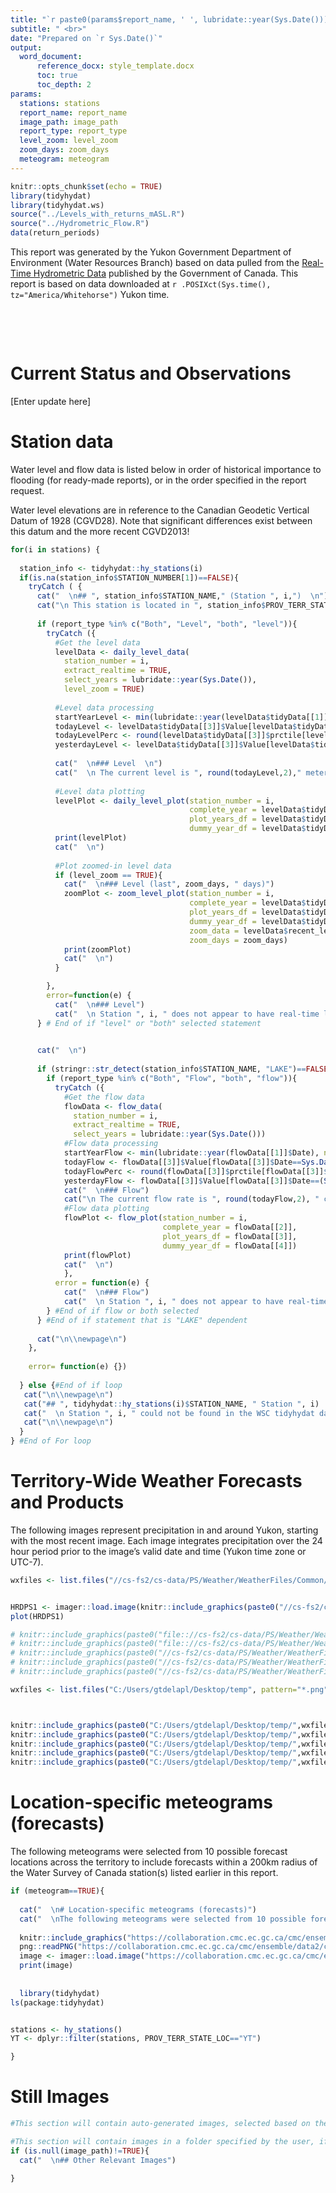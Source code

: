 ```yaml
---
title: "`r paste0(params$report_name, ' ', lubridate::year(Sys.Date()))`"
subtitle: " <br>"
date: "Prepared on `r Sys.Date()`"
output: 
  word_document:
      reference_docx: style_template.docx
      toc: true
      toc_depth: 2
params:
  stations: stations
  report_name: report_name
  image_path: image_path
  report_type: report_type
  level_zoom: level_zoom
  zoom_days: zoom_days
  meteogram: meteogram
---
```


```r
knitr::opts_chunk$set(echo = TRUE)
library(tidyhydat)
library(tidyhydat.ws)
source("../Levels_with_returns_mASL.R")
source("../Hydrometric_Flow.R")
data(return_periods)
```

\newpage

This report was generated by the Yukon Government Department of Environment (Water Resources Branch) based on data pulled from the [Real-Time Hydrometric Data](https://wateroffice.ec.gc.ca/mainmenu/real_time_data_index_e.html) published by the Government of Canada. This report is based on data downloaded at `r .POSIXct(Sys.time(), tz="America/Whitehorse")` Yukon time.

<br>

<br>

# Current Status and Observations

[Enter update here]

\newpage

# Station data

Water level and flow data is listed below in order of historical importance to flooding (for ready-made reports), or in the order specified in the report request.

Water level elevations are in reference to the Canadian Geodetic Vertical Datum of 1928 (CGVD28). Note that significant differences exist between this datum and the more recent CGVD2013!

\newpage

```r

for(i in stations) {
  
  station_info <- tidyhydat::hy_stations(i)
  if(is.na(station_info$STATION_NUMBER[1])==FALSE){
    tryCatch ( {
      cat("  \n## ", station_info$STATION_NAME," (Station ", i,")  \n")
      cat("\n This station is located in ", station_info$PROV_TERR_STATE_LOC, " at longitude ", round(station_info$LONGITUDE, 2), ", latitude ", round(station_info$LATITUDE,2), ".  \n")
      
      if (report_type %in% c("Both", "Level", "both", "level")){
        tryCatch ({
          #Get the level data
          levelData <- daily_level_data(
            station_number = i,
            extract_realtime = TRUE,
            select_years = lubridate::year(Sys.Date()),
            level_zoom = TRUE)
          
          #Level data processing
          startYearLevel <- min(lubridate::year(levelData$tidyData[[1]]$Date), na.rm = T)
          todayLevel <- levelData$tidyData[[3]]$Value[levelData$tidyData[[3]]$Date==Sys.Date()]
          todayLevelPerc <- round(levelData$tidyData[[3]]$prctile[levelData$tidyData[[3]]$Date==Sys.Date()],2)
          yesterdayLevel <- levelData$tidyData[[3]]$Value[levelData$tidyData[[3]]$Date==(Sys.Date()-1)]
          
          cat("  \n### Level  \n")
          cat("  \n The current level is ", round(todayLevel,2)," meters above sea level which corresponds to the ", todayLevelPerc, " percentile of historic levels for this station. Since yesterday, the level has ", ifelse(todayLevel<yesterdayLevel, "decreased", "increased"), " by ", round(abs(todayLevel-yesterdayLevel), 3)," meters.  \nLevel data collection began in ", startYearLevel, " and the historic data are ", spatstat.utils::percentage(sum(stats::complete.cases(levelData$tidyData[[1]]))/nrow(levelData$tidyData[[1]])), " complete.  \n")
          
          #Level data plotting
          levelPlot <- daily_level_plot(station_number = i,
                                        complete_year = levelData$tidyData[[2]],
                                        plot_years_df = levelData$tidyData[[3]],
                                        dummy_year_df = levelData$tidyData[[4]])
          print(levelPlot)
          cat("  \n")
          
          #Plot zoomed-in level data
          if (level_zoom == TRUE){
            cat("  \n### Level (last", zoom_days, " days)")
            zoomPlot <- zoom_level_plot(station_number = i,
                                        complete_year = levelData$tidyData[[2]],
                                        plot_years_df = levelData$tidyData[[3]],
                                        dummy_year_df = levelData$tidyData[[4]],
                                        zoom_data = levelData$recent_level,
                                        zoom_days = zoom_days)
            print(zoomPlot)
            cat("  \n")
          }

        },
        error=function(e) {
          cat("  \n### Level")
          cat("  \n Station ", i, " does not appear to have real-time level data right now.  \n")})
      } # End of if "level" or "both" selected statement

      
      cat("  \n")
      
      if (stringr::str_detect(station_info$STATION_NAME, "LAKE")==FALSE){ #Lakes don't have flow measurements!
        if (report_type %in% c("Both", "Flow", "both", "flow")){
          tryCatch ({
            #Get the flow data
            flowData <- flow_data(
              station_number = i,
              extract_realtime = TRUE,
              select_years = lubridate::year(Sys.Date()))
            #Flow data processing
            startYearFlow <- min(lubridate::year(flowData[[1]]$Date), na.rm = T)
            todayFlow <- flowData[[3]]$Value[flowData[[3]]$Date==Sys.Date()]
            todayFlowPerc <- round(flowData[[3]]$prctile[flowData[[3]]$Date==Sys.Date()],2)
            yesterdayFlow <- flowData[[3]]$Value[flowData[[3]]$Date==(Sys.Date()-1)]
            cat("  \n### Flow")
            cat("\n The current flow rate is ", round(todayFlow,2), " cubic meters per second which corresponds to the ", todayFlowPerc, " percentile of historic flow volume for this station. Since yesterday, the level has ", ifelse(todayFlow<yesterdayFlow, "decreased", "increased"), " by ", round(abs(todayFlow-yesterdayFlow), 3)," cubic meters per second.  \nFlow data collection began in ", startYearFlow, " and the historic data are ", spatstat.utils::percentage(sum(stats::complete.cases(flowData[[1]]))/nrow(flowData[[1]])), " complete.")
            #Flow data plotting
            flowPlot <- flow_plot(station_number = i,
                                  complete_year = flowData[[2]],
                                  plot_years_df = flowData[[3]],
                                  dummy_year_df = flowData[[4]])
            print(flowPlot)
            cat("  \n")
            },
          error = function(e) {
            cat("  \n### Flow")
            cat("  \n Station ", i, " does not appear to have real-time flow (discharge) data right now. \n")})
        } #End of if flow or both selected
      } #End of if statement that is "LAKE" dependent
      
      cat("\n\\newpage\n")
    }, 
    
    error= function(e) {})
    
  } else {#End of if loop
   cat("\n\\newpage\n") 
   cat("## ", tidyhydat::hy_stations(i)$STATION_NAME, " Station ", i)
   cat("  \n Station ", i, " could not be found in the WSC tidyhydat database.\n")
   cat("\n\\newpage\n")
  }
} #End of For loop
```

# Territory-Wide Weather Forecasts and Products

The following images represent precipitation in and around Yukon, starting with the most recent image. Each image integrates precipitation over the 24 hour period prior to the image's valid date and time (Yukon time zone or UTC-7).

```r

wxfiles <- list.files("//cs-fs2/cs-data/PS/Weather/WeatherFiles/Common/Grads_images/sumRDPA/hrdpa/24", pattern="*.png")


HRDPS1 <- imager::load.image(knitr::include_graphics(paste0("//cs-fs2/cs-data/PS/Weather/WeatherFiles/Common/Grads_images/sumRDPA/hrdpa/24/",wxfiles[length(wxfiles)])))
plot(HRDPS1)

# knitr::include_graphics(paste0("file:://cs-fs2/cs-data/PS/Weather/WeatherFiles/Common/Grads_images/sumRDPA/hrdpa/24/",wxfiles[length(wxfiles)]))
# knitr::include_graphics(paste0("file:://cs-fs2/cs-data/PS/Weather/WeatherFiles/Common/Grads_images/sumRDPA/hrdpa/24/",wxfiles[length(wxfiles)-1]))
# knitr::include_graphics(paste0("//cs-fs2/cs-data/PS/Weather/WeatherFiles/Common/Grads_images/sumRDPA/hrdpa/24/",wxfiles[length(wxfiles)-2]))
# knitr::include_graphics(paste0("//cs-fs2/cs-data/PS/Weather/WeatherFiles/Common/Grads_images/sumRDPA/hrdpa/24/",wxfiles[length(wxfiles)-3]))
# knitr::include_graphics(paste0("//cs-fs2/cs-data/PS/Weather/WeatherFiles/Common/Grads_images/sumRDPA/hrdpa/24/",wxfiles[length(wxfiles)-4]))

```

```r

wxfiles <- list.files("C:/Users/gtdelapl/Desktop/temp", pattern="*.png")



knitr::include_graphics(paste0("C:/Users/gtdelapl/Desktop/temp/",wxfiles[length(wxfiles)]))
knitr::include_graphics(paste0("C:/Users/gtdelapl/Desktop/temp/",wxfiles[length(wxfiles)-1]))
knitr::include_graphics(paste0("C:/Users/gtdelapl/Desktop/temp/",wxfiles[length(wxfiles)-2]))
knitr::include_graphics(paste0("C:/Users/gtdelapl/Desktop/temp/",wxfiles[length(wxfiles)-3]))
knitr::include_graphics(paste0("C:/Users/gtdelapl/Desktop/temp/",wxfiles[length(wxfiles)-4]))

```

\newpage

# Location-specific meteograms (forecasts)

The following meteograms were selected from 10 possible forecast locations across the territory to include forecasts within a 200km radius of the Water Survey of Canada station(s) listed earlier in this report.

```r
if (meteogram==TRUE){
  
  cat("  \n# Location-specific meteograms (forecasts)")
  cat("  \nThe following meteograms were selected from 10 possible forecast locations across the territory to include only those within a 200km radius of the Water Survey of Canada station(s) listed earlier in this report.")
  
  knitr::include_graphics("https://collaboration.cmc.ec.gc.ca/cmc/ensemble/data2/combine/images/2022042200_054@007_E1_yxy_I_NAEFS@EPSGRAMS_tt@surf@nt@pr@ws@surf_360.png")
  png::readPNG("https://collaboration.cmc.ec.gc.ca/cmc/ensemble/data2/combine/images/2022042200_054@007_E1_yxy_I_NAEFS@EPSGRAMS_tt@surf@nt@pr@ws@surf_360.png")
  image <- imager::load.image("https://collaboration.cmc.ec.gc.ca/cmc/ensemble/data2/combine/images/2022042200_054@007_E1_yxy_I_NAEFS@EPSGRAMS_tt@surf@nt@pr@ws@surf_360.png")
  print(image)
  
  
  library(tidyhydat)
ls(package:tidyhydat)


stations <- hy_stations()
YT <- dplyr::filter(stations, PROV_TERR_STATE_LOC=="YT")

}

```

# Still Images

```r
#This section will contain auto-generated images, selected based on the stations(s) selected. This section might exist only for the pre-made reports and not the custom reports, tbd.
```

```r
#This section will contain images in a folder specified by the user, if applicable
if (is.null(image_path)!=TRUE){
  cat("  \n## Other Relevant Images")

}

```
